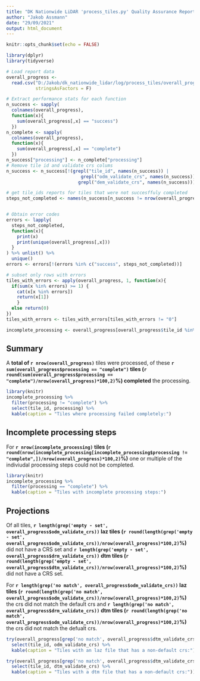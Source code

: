 ```yaml
---
title: "DK Nationwide LiDAR 'process_tiles.py' Quality Assurance Report"
author: "Jakob Assmann"
date: "29/09/2021"
output: html_document
---
```


```r
knitr::opts_chunk$set(echo = FALSE)
```

```r
library(dplyr)
library(tidyverse)

# Load report data
overall_progress <- 
  read.csv("D:/Jakob/dk_nationwide_lidar/log/process_tiles/overall_progress.csv",
           stringsAsFactors = F)

# Extract performance stats for each function
n_success <- sapply(
  colnames(overall_progress), 
  function(x){
    sum(overall_progress[,x] == "success")
  })
n_complete <- sapply(
  colnames(overall_progress), 
  function(x){
    sum(overall_progress[,x] == "complete")
  })
n_success["processing"] <- n_complete["processing"]
# Remove tile id and validate crs colums
n_success <- n_success[!(grepl("tile_id", names(n_success)) |
                            grepl("odm_validate_crs", names(n_success)) |
                           grepl("dem_validate_crs", names(n_success)))]

# get tile_ids reports for tiles that were not succesffuly completed
steps_not_completed <- names(n_success[n_success != nrow(overall_progress)])


# Obtain error codes
errors <- lapply(
  steps_not_completed,
  function(x){
    print(x)
    print(unique(overall_progress[,x]))
  }
) %>% unlist() %>%
  unique()
errors <- errors[!(errors %in% c("success", steps_not_completed))]

# subset only rows with errors
tiles_with_errors <- apply(overall_progress, 1, function(x){
  if(sum(x %in% errors) >= 1) {
    cat(x[x %in% errors])
    return(x[1])
    }
  else return(0)
})
tiles_with_errors <- tiles_with_errors[tiles_with_errors != "0"]

incomplete_processing <- overall_progress[overall_progress$tile_id %in% tiles_with_errors,]

```

## Summary

A __total of `r nrow(overall_progress)`__ tiles were processed, of these __`r sum(overall_progress$processing == "complete")` tiles (`r round(sum(overall_progress$processing == "complete")/nrow(overall_progress)*100,2)`%) completed__  the processing.  

```r
library(knitr)
incomplete_processing %>% 
  filter(processing != "complete") %>% 
  select(tile_id, processing) %>% 
  kable(caption = "Tiles where processing failed completely:")
```

## Incomplete processing steps

For __`r nrow(incomplete_processing)` tiles (`r round(nrow(incomplete_processing[incomplete_processing$processing != "complete",])/nrow(overall_progress)*100,2)`%)__ one or multiple of the indiviudal processing steps could not be completed.

```r
library(knitr)
incomplete_processing %>% 
  filter(processing == "complete") %>% 
  kable(caption = "Tiles with incomplete processing steps:")
```

## Projections

Of all tiles, __`r length(grep('empty - set', overall_progress$odm_validate_crs))` laz tiles (`r round(length(grep('empty - set', overall_progress$odm_validate_crs))/nrow(overall_progress)*100,2)`%)__ did not have a CRS set and __`r length(grep('empty - set', overall_progress$drm_validate_crs))` dtm tiles (`r round(length(grep('empty - set', overall_progress$dtm_validate_crs))/nrow(overall_progress)*100,2)`%)__ did not have a CRS set.

For __`r length(grep('no match', overall_progress$odm_validate_crs))` laz
tiles (`r round(length(grep('no match', overall_progress$odm_validate_crs))/nrow(overall_progress)*100,2)`%)__ the crs did not match the default crs and __`r length(grep('no match', overall_progress$drm_validate_crs))` dtm tiles (`r round(length(grep('no match', overall_progress$odm_validate_crs))/nrow(overall_progress)*100,2)`%)__ the crs
did not match the defualt crs.

```r
try(overall_progress[grep('no match', overall_progress$dtm_validate_crs),] %>%
  select(tile_id, odm_validate_crs) %>%
  kable(caption = "Tiles with an laz file that has a non-default crs:"))

try(overall_progress[grep('no match', overall_progress$dtm_validate_crs),] %>%
  select(tile_id, dtm_validate_crs) %>%
  kable(caption = "Tiles with a dtm file that has a non-default crs:"))
```

